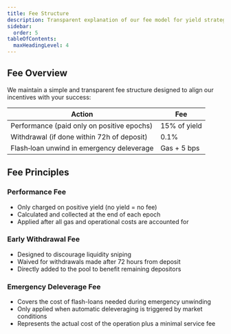 ```yaml
---
title: Fee Structure
description: Transparent explanation of our fee model for yield strategies.
sidebar:
  order: 5
tableOfContents:
  maxHeadingLevel: 4
---
```


## Fee Overview

We maintain a simple and transparent fee structure designed to align our incentives with your success:

<div className="fee-table">
  <table>
    <thead>
      <tr>
        <th>Action</th>
        <th>Fee</th>
      </tr>
    </thead>
    <tbody>
      <tr>
        <td>Performance (paid only on positive epochs)</td>
        <td>15% of yield</td>
      </tr>
      <tr>
        <td>Withdrawal (if done within 72h of deposit)</td>
        <td>0.1%</td>
      </tr>
      <tr>
        <td>Flash‑loan unwind in emergency deleverage</td>
        <td>Gas + 5 bps</td>
      </tr>
    </tbody>
  </table>
</div>

## Fee Principles

### Performance Fee

- Only charged on positive yield (no yield = no fee)
- Calculated and collected at the end of each epoch
- Applied after all gas and operational costs are accounted for

### Early Withdrawal Fee

- Designed to discourage liquidity sniping
- Waived for withdrawals made after 72 hours from deposit
- Directly added to the pool to benefit remaining depositors

### Emergency Deleverage Fee

- Covers the cost of flash-loans needed during emergency unwinding
- Only applied when automatic deleveraging is triggered by market conditions
- Represents the actual cost of the operation plus a minimal service fee

<style>
  {`
    .fee-table table {
      width: 100%;
      border-collapse: collapse;
      margin: 1.5rem 0;
    }
    
    .fee-table th,
    .fee-table td {
      padding: 0.75rem 1rem;
      border: 1px solid var(--color-border);
    }
    
    .fee-table th {
      background-color: var(--color-background-secondary);
      font-weight: 600;
      text-align: left;
    }
  `}
</style>